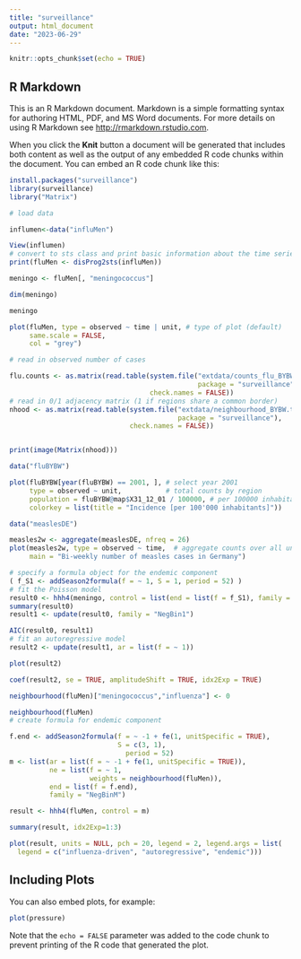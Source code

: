 ```yaml
---
title: "surveillance"
output: html_document
date: "2023-06-29"
---
```


```r
knitr::opts_chunk$set(echo = TRUE)
```

## R Markdown

This is an R Markdown document. Markdown is a simple formatting syntax for authoring HTML, PDF, and MS Word documents. For more details on using R Markdown see <http://rmarkdown.rstudio.com>.

When you click the **Knit** button a document will be generated that includes both content as well as the output of any embedded R code chunks within the document. You can embed an R code chunk like this:

```r
install.packages("surveillance")
library(surveillance)
library("Matrix")

# load data

influmen<-data("influMen")

View(influmen)
# convert to sts class and print basic information about the time series
print(fluMen <- disProg2sts(influMen))

meningo <- fluMen[, "meningococcus"]

dim(meningo)

meningo

plot(fluMen, type = observed ~ time | unit, # type of plot (default)
     same.scale = FALSE,
     col = "grey")

# read in observed number of cases

flu.counts <- as.matrix(read.table(system.file("extdata/counts_flu_BYBW.txt",
                                               package = "surveillance"),
                                   check.names = FALSE))
# read in 0/1 adjacency matrix (1 if regions share a common border)
nhood <- as.matrix(read.table(system.file("extdata/neighbourhood_BYBW.txt",
                                          package = "surveillance"),
                              check.names = FALSE))


print(image(Matrix(nhood)))

data("fluBYBW")

plot(fluBYBW[year(fluBYBW) == 2001, ], # select year 2001
     type = observed ~ unit,           # total counts by region
     population = fluBYBW@map$X31_12_01 / 100000, # per 100000 inhabitants
     colorkey = list(title = "Incidence [per 100'000 inhabitants]"))

data("measlesDE")

measles2w <- aggregate(measlesDE, nfreq = 26)
plot(measles2w, type = observed ~ time,  # aggregate counts over all units
     main = "Bi-weekly number of measles cases in Germany")

# specify a formula object for the endemic component
( f_S1 <- addSeason2formula(f = ~ 1, S = 1, period = 52) )
# fit the Poisson model
result0 <- hhh4(meningo, control = list(end = list(f = f_S1), family = "Poisson"))
summary(result0)
result1 <- update(result0, family = "NegBin1")

AIC(result0, result1)
# fit an autoregressive model
result2 <- update(result1, ar = list(f = ~ 1))

plot(result2)

coef(result2, se = TRUE, amplitudeShift = TRUE, idx2Exp = TRUE)

neighbourhood(fluMen)["meningococcus","influenza"] <- 0

neighbourhood(fluMen)
# create formula for endemic component

f.end <- addSeason2formula(f = ~ -1 + fe(1, unitSpecific = TRUE),
                           S = c(3, 1),  
                             period = 52)
m <- list(ar = list(f = ~ -1 + fe(1, unitSpecific = TRUE)),
          ne = list(f = ~ 1, 
                    weights = neighbourhood(fluMen)),
          end = list(f = f.end),
          family = "NegBinM") 

result <- hhh4(fluMen, control = m)

summary(result, idx2Exp=1:3)

plot(result, units = NULL, pch = 20, legend = 2, legend.args = list(
  legend = c("influenza-driven", "autoregressive", "endemic")))

```

## Including Plots

You can also embed plots, for example:

```r
plot(pressure)
```

Note that the `echo = FALSE` parameter was added to the code chunk to prevent printing of the R code that generated the plot.
